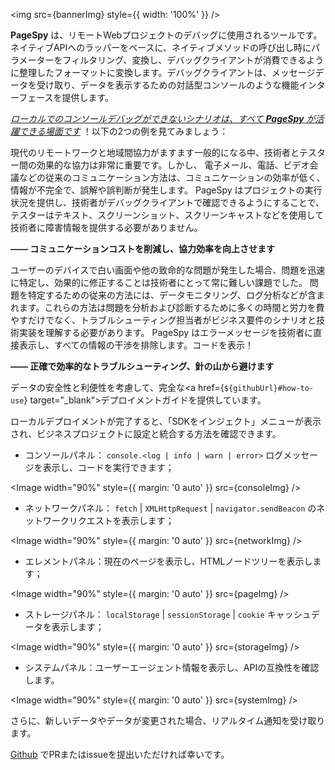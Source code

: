 

<img src={bannerImg} style={{ width: '100%' }} />

<HeaderLink level={2} slug="introduction" children="紹介" />

<b>PageSpy</b> は、リモートWebプロジェクトのデバッグに使用されるツールです。ネイティブAPIへのラッパーをベースに、ネイティブメソッドの呼び出し時にパラメーターをフィルタリング、変換し、デバッグクライアントが消費できるように整理したフォーマットに変換します。デバッグクライアントは、メッセージデータを受け取り、データを表示するための対話型コンソールのような機能インターフェースを提供します。

<HeaderLink level={2} slug="when-to-use" children="いつ使用するか" />

<u>*ローカルでのコンソールデバッグができないシナリオは、すべて **PageSpy** が活躍できる場面です*</u>
！以下の2つの例を見てみましょう：

現代のリモートワークと地域間協力がますます一般的になる中、技術者とテスター間の効果的な協力は非常に重要です。しかし、
電子メール、電話、ビデオ会議などの従来のコミュニケーション方法は、コミュニケーションの効率が低く、情報が不完全で、誤解や誤判断が発生します。 PageSpy はプロジェクトの実行状況を提供し、技術者がデバッグクライアントで確認できるようにすることで、テスターはテキスト、スクリーンショット、スクリーンキャストなどを使用して技術者に障害情報を提供する必要がありません。

<div style={{ textAlign: 'right', marginBottom: 24 }}>
  <strong>—— コミュニケーションコストを削減し、協力効率を向上させます</strong>
</div>

ユーザーのデバイスで白い画面や他の致命的な問題が発生した場合、問題を迅速に特定し、効果的に修正することは技術者にとって常に難しい課題でした。
問題を特定するための従来の方法には、データモニタリング、ログ分析などが含まれます。これらの方法は問題を分析および診断するために多くの時間と労力を費やすだけでなく、トラブルシューティング担当者がビジネス要件のシナリオと技術実装を理解する必要があります。 PageSpy はエラーメッセージを技術者に直接表示し、すべての情報の干渉を排除します。コードを表示！

<div style={{ textAlign: 'right', marginBottom: 24 }}>
  <strong>—— 正確で効率的なトラブルシューティング、針の山から避けます</strong>
</div>

<HeaderLink level={2} slug="how-to-use" children="使用方法" />

データの安全性と利便性を考慮して、完全な<a href={`${githubUrl}#how-to-use`} target="\_blank">デプロイメントガイド</a>を提供しています。

ローカルデプロイメントが完了すると、「SDKをインジェクト」メニューが表示され、ビジネスプロジェクトに設定と統合する方法を確認できます。

<HeaderLink level={2} slug="feature-overview" children="機能概要" />

- コンソールパネル： `console.<log | info | warn | error>` ログメッセージを表示し、コードを実行できます；

<Image width="90%" style={{ margin: '0 auto' }} src={consoleImg} />

- ネットワークパネル： `fetch` | `XMLHttpRequest` | `navigator.sendBeacon` のネットワークリクエストを表示します；

<Image width="90%" style={{ margin: '0 auto' }} src={networkImg} />

- エレメントパネル：現在のページを表示し、HTMLノードツリーを表示します；

<Image width="90%" style={{ margin: '0 auto' }} src={pageImg} />

- ストレージパネル： `localStorage` | `sessionStorage` | `cookie` キャッシュデータを表示します；

<Image width="90%" style={{ margin: '0 auto' }} src={storageImg} />

- システムパネル：ユーザーエージェント情報を表示し、APIの互換性を確認します。

<Image width="90%" style={{ margin: '0 auto' }} src={systemImg} />

さらに、新しいデータやデータが変更された場合、リアルタイム通知を受け取ります。

<p style={{ marginTop: 28 }}>
  <a href={githubUrl}>Github</a> でPRまたはissueを提出いただければ幸いです。
</p>
